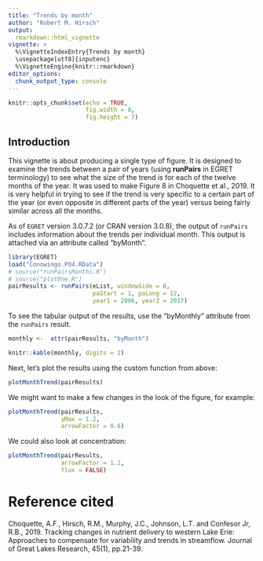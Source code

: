 ```yaml
---
title: "Trends by month"
author: "Robert M. Hirsch"
output: 
  rmarkdown::html_vignette
vignette: >
  %\VignetteIndexEntry{Trends by month}
  \usepackage[utf8]{inputenc}
  %\VignetteEngine{knitr::rmarkdown}
editor_options: 
  chunk_output_type: console
---
```


```r
knitr::opts_chunk$set(echo = TRUE,
                      fig.width = 8,
                      fig.height = 7)
```

## Introduction

This vignette is about producing a single type of figure.  It is designed to examine the trends between a pair of years (using **runPairs** in EGRET terminology) to see what the size of the trend is for each of the twelve months of the year.  It was used to make Figure 8 in Choquette et al., 2019.  It is very helpful in trying to see if the trend is very specific to a certain part of the year (or even opposite in different parts of the year) versus being fairly similar across all the months.

As of `EGRET` version 3.0.7.2 (or CRAN version 3.0.8), the output of `runPairs` includes information about the trends per individual month. This output is attached via an attribute called "byMonth".



```r

library(EGRET)
load("Conowingo.PO4.RData")
# source("runPairsMonths.R")
# source("plotOne.R")
pairResults <- runPairs(eList, windowSide = 0,
                        paStart = 1, paLong = 12,
                        year1 = 2006, year2 = 2017)
```



To see the tabular output of the results, use the "byMonthly" attribute from the `runPairs` result. 

```r
monthly <-  attr(pairResults, "byMonth")

knitr::kable(monthly, digits = 2)

```

Next, let's plot the results using the custom function from above:

```r
plotMonthTrend(pairResults)

```

We might want to make a few changes in the look of the figure, for example:

```r
plotMonthTrend(pairResults,
               yMax = 1.2, 
               arrowFactor = 0.6)
```

We could also look at concentration:

```r
plotMonthTrend(pairResults, 
               arrowFactor = 1.2,
               flux = FALSE)
```

# Reference cited

Choquette, A.F., Hirsch, R.M., Murphy, J.C., Johnson, L.T. and Confesor Jr, R.B., 2019. Tracking changes in nutrient delivery to western Lake Erie: Approaches to compensate for variability and trends in streamflow. Journal of Great Lakes Research, 45(1), pp.21-39.

